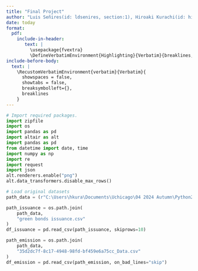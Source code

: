 ```yaml
---
title: "Final Project"
author: "Luis Señires(id: ldsenires, section:1), Hiroaki Kurachi(id: hiroakik, section:2)"
date: today
format: 
  pdf:
    include-in-header: 
       text: |
         \usepackage{fvextra}
         \DefineVerbatimEnvironment{Highlighting}{Verbatim}{breaklines,commandchars=\\\{\}}
include-before-body:
  text: |
    \RecustomVerbatimEnvironment{verbatim}{Verbatim}{
      showspaces = false,
      showtabs = false,
      breaksymbolleft={},
      breaklines
    }
---
```


```python
# Import required packages.
import zipfile
import os
import pandas as pd
import altair as alt
import pandas as pd
from datetime import date, time
import numpy as np
import re
import request
import json
alt.renderers.enable("png")
alt.data_transformers.disable_max_rows() 
```


```python
# Load original datasets
path_data = (r"C:\Users\hkura\Documents\Uchicago\04 2024 Autumn\Python2\final\data")

path_issuance = os.path.join(
    path_data,
    "green bonds issuance.csv"
)
df_issuance = pd.read_csv(path_issuance, skiprows=10)

path_emission = os.path.join(
    path_data,
    "35d2dc7f-8c17-4948-98fd-bf459e6a75cc_Data.csv"
)
df_emission = pd.read_csv(path_emission, on_bad_lines="skip")

```
